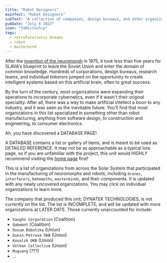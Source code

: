 ```yaml
---
title: "Robot Designers"
mainText: "Robot Designers"
subText: "A collection of companies, design bureaus, and other organizations that were involved in designing and building neuromorphic systems in Sunset System."
pubDate: "July 6 2023"
icon: "faMicrochip"
tags:
  - retrofuturistic dreams
  - robot
  - mastermind
---
```



After the [invention of the neuromorph](/posts/cybernetics-lab) in 1975, it took less than five years for SLAVA's blueprint to leave the Soviet Union and enter the domain of common knowledge. Hundreds of corporations, design bureaus, research teams, and individual tinkerers jumped on the opportunity to create intelligent systems based on this artificial brain, often to great success.

By the turn of the century, most organizations were expanding their operations to incorporate cybernetics, even if it wasn't their original speciality. After all, there was a way to make artificial intellect a boon to any industry, and it was seen as the inevitable future. You'll find that most organizations in this list specialized in something other than robot manufacturing; anything from software design, to construction and engineering, to consumer electronics.

<QuoteRow author={AuthorUniserve} >
  Ah, you have discovered a DATABASE PAGE!

  A DATABASE contains a list or gallery of items, and is meant to be used as DETAILED REFERENCE. It may not be as approachable as a typical lore page, so if you are unfamiliar with the project, this unit would HIGHLY recommend visiting the [home page](/) first!
</QuoteRow>

This is a list of organizations from across the Solar System that participated in the manufacturing of neuromorphs and robots, including `drones`, `interfacers`, `behemoths`, `masterminds`, and their components. It is updated with any newly uncovered organizations. You may click on individual organizations to learn more.

<OrganizationsList client:only />

<QuoteRow author={AuthorUniserve} >
  The company that produced this unit, DYNATEK TECHNOLOGIES, is not currently on the list. The list is INCOMPLETE, and will be updated with more organizations at LATER DATE. Those currently unaccounted for include:

  - `Vaughn Corporation` (Coalition)
  - `Oakmont` (Coalition)
  - `Rosum Robotika` (Union)
  - `Dunin-Petrova OKB` (Union)
  - `Kovalsk OKB` (Union)
  - `Volken Collective` (Union)
  - `Muguang` (???)
  - ...
</QuoteRow>